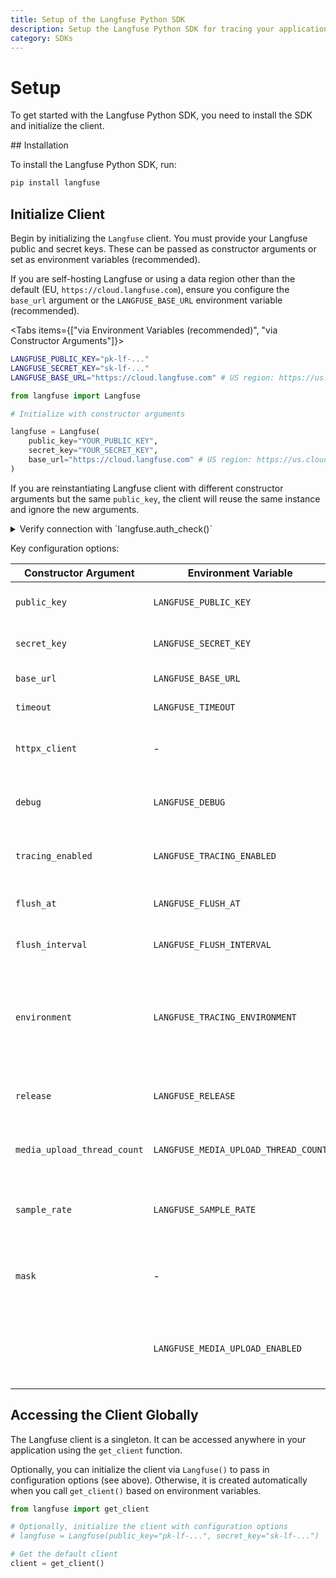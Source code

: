 ```yaml
---
title: Setup of the Langfuse Python SDK
description: Setup the Langfuse Python SDK for tracing your application and ingesting data into Langfuse.
category: SDKs
---
```


# Setup

To get started with the Langfuse Python SDK, you need to install the SDK and initialize the client.

<Steps>
## Installation

To install the Langfuse Python SDK, run:

```bash
pip install langfuse
```

## Initialize Client

Begin by initializing the `Langfuse` client. You must provide your Langfuse public and secret keys. These can be passed as constructor arguments or set as environment variables (recommended).

If you are self-hosting Langfuse or using a data region other than the default (EU, `https://cloud.langfuse.com`), ensure you configure the `base_url` argument or the `LANGFUSE_BASE_URL` environment variable (recommended).

<Tabs items={["via Environment Variables (recommended)", "via Constructor Arguments"]}>
<Tab>
```bash filename=".env"
LANGFUSE_PUBLIC_KEY="pk-lf-..."
LANGFUSE_SECRET_KEY="sk-lf-..."
LANGFUSE_BASE_URL="https://cloud.langfuse.com" # US region: https://us.cloud.langfuse.com
```

</Tab>

<Tab>

```python filename="Initialize client"
from langfuse import Langfuse

# Initialize with constructor arguments

langfuse = Langfuse(
    public_key="YOUR_PUBLIC_KEY",
    secret_key="YOUR_SECRET_KEY",
    base_url="https://cloud.langfuse.com" # US region: https://us.cloud.langfuse.com
)
```

<Callout type="info">

If you are reinstantiating Langfuse client with different constructor arguments but the same `public_key`, the client will reuse the same instance and ignore the new arguments.

</Callout>

</Tab>

</Tabs>

<details>
<summary>
Verify connection with `langfuse.auth_check()`
</summary>

You can also verify your connection to the Langfuse server using `langfuse.auth_check()`. We do not recommend using this in production as this adds latency to your application.

```python
from langfuse import get_client

langfuse = get_client()

# Verify connection, do not use in production as this is a synchronous call
if langfuse.auth_check():
    print("Langfuse client is authenticated and ready!")
else:
    print("Authentication failed. Please check your credentials and base URL.")
```

</details>

Key configuration options:

| Constructor Argument        | Environment Variable                 | Description                                                                                                                           | Default value                  |
| --------------------------- | ------------------------------------ | ------------------------------------------------------------------------------------------------------------------------------------- | ------------------------------ |
| `public_key`                | `LANGFUSE_PUBLIC_KEY`                | Your Langfuse project's public API key. **Required.**                                                                                 |                                |
| `secret_key`                | `LANGFUSE_SECRET_KEY`                | Your Langfuse project's secret API key. **Required.**                                                                                 |                                |
| `base_url`                  | `LANGFUSE_BASE_URL`                  | The base URL for your Langfuse instance.                                                                                               | `"https://cloud.langfuse.com"` |
| `timeout`                   | `LANGFUSE_TIMEOUT`                   | Timeout in seconds for API requests.                                                                                                  | `5`                           |
| `httpx_client`              | -                                    | Custom `httpx.Client` for making non-tracing HTTP requests.                                                                           |                                |
| `debug`                     | `LANGFUSE_DEBUG`                     | Enables debug mode for more verbose logging. Set to `True` or `"True"`.                                                               | `False`                        |
| `tracing_enabled`           | `LANGFUSE_TRACING_ENABLED`           | Enables or disables the Langfuse client. If `False`, all observability calls become no-ops.                                           | `True`                         |
| `flush_at`                  | `LANGFUSE_FLUSH_AT`                  | Number of spans to batch before sending to the API.                                                                                   | `512`                          |
| `flush_interval`            | `LANGFUSE_FLUSH_INTERVAL`            | Time in seconds between batch flushes.                                                                                                | `5`                            |
| `environment`               | `LANGFUSE_TRACING_ENVIRONMENT`       | Environment name for tracing (e.g., "development", "staging", "production"). Must be lowercase alphanumeric with hyphens/underscores. | `"default"`                    |
| `release`                   | `LANGFUSE_RELEASE`                   | [Release](/docs/tracing-features/releases-and-versioning) version/hash of your application. Used for grouping analytics.              |                                |
| `media_upload_thread_count` | `LANGFUSE_MEDIA_UPLOAD_THREAD_COUNT` | Number of background threads for handling media uploads.                                                                              | `1`                            |
| `sample_rate`               | `LANGFUSE_SAMPLE_RATE`               | [Sampling](/docs/tracing-features/sampling) rate for traces (float between 0.0 and 1.0). `1.0` means 100% of traces are sampled.      | `1.0`                          |
| `mask`                      | -                                    | A function `(data: Any) -> Any` to [mask](/docs/tracing-features/masking) sensitive data in traces before sending to the API.         |                                |
|       | `LANGFUSE_MEDIA_UPLOAD_ENABLED`      | Whether to upload media files to Langfuse S3. In self-hosted environments this might be useful to disable.                                                                               | `True`                         |

</Steps>

## Accessing the Client Globally

The Langfuse client is a singleton. It can be accessed anywhere in your application using the `get_client` function.

Optionally, you can initialize the client via `Langfuse()` to pass in configuration options (see above). Otherwise, it is created automatically when you call `get_client()` based on environment variables.

```python
from langfuse import get_client

# Optionally, initialize the client with configuration options
# langfuse = Langfuse(public_key="pk-lf-...", secret_key="sk-lf-...")

# Get the default client
client = get_client()
```